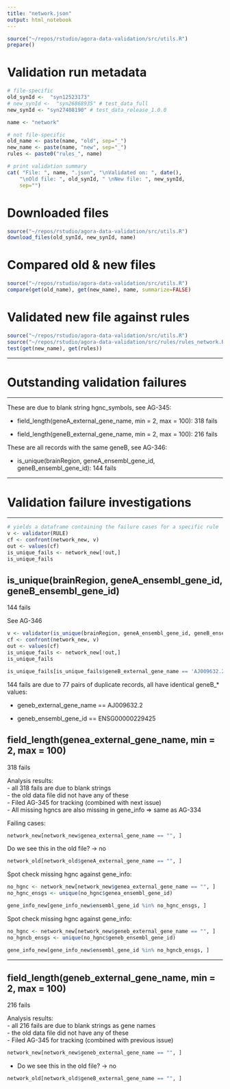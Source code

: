 ```yaml
---
title: "network.json"
output: html_notebook
---
```


```r
source("~/repos/rstudio/agora-data-validation/src/utils.R")
prepare()
```


# Validation run metadata
```r
# file-specific
old_synId <-  "syn12523173" 
# new_synId <-  "syn26868935" # test_data_full
new_synId <- "syn27408190" # test_data_release_1.0.0

name <- "network"

# not file-specific
old_name <- paste(name, "old", sep="_")
new_name <- paste(name, "new", sep="_")
rules <- paste0("rules_", name)

# print validation summary
cat( "File: ", name, ".json", "\nValidated on: ", date(),
    "\nOld file: ", old_synId, " \nNew file: ", new_synId,
    sep="")
```

# Downloaded files
```r
source("~/repos/rstudio/agora-data-validation/src/utils.R")
download_files(old_synId, new_synId, name)
```

# Compared old & new files
```r
source("~/repos/rstudio/agora-data-validation/src/utils.R")
compare(get(old_name), get(new_name), name, summarize=FALSE)
```


# Validated new file against rules
```r
source("~/repos/rstudio/agora-data-validation/src/utils.R")
source("~/repos/rstudio/agora-data-validation/src/rules/rules_network.R")
test(get(new_name), get(rules))
```

***
# Outstanding validation failures
***
These are due to blank string hgnc_symbols, see AG-345:

* field_length(geneA_external_gene_name, min = 2, max = 100): 318 fails

* field_length(geneB_external_gene_name, min = 2, max = 100): 216 fails

These are all records with the same geneB, see AG-346:

* is_unique(brainRegion, geneA_ensembl_gene_id, geneB_ensembl_gene_id): 144 fails

***
# Validation failure investigations
***

```r
# yields a dataframe containing the failure cases for a specific rule
v <- validator(RULE)
cf <- confront(network_new, v)
out <- values(cf)
is_unique_fails <- network_new[!out,]
is_unique_fails
```

##	is_unique(brainRegion, geneA_ensembl_gene_id, geneB_ensembl_gene_id)
144 fails

See AG-346

```r
v <- validator(is_unique(brainRegion, geneA_ensembl_gene_id, geneB_ensembl_gene_id))
cf <- confront(network_new, v)
out <- values(cf)
is_unique_fails <- network_new[!out,]
is_unique_fails
```

```r
is_unique_fails[is_unique_fails$geneB_external_gene_name == 'AJ009632.2',]
```

144 fails are due to 77 pairs of duplicate records, all have identical geneB_*  values:

* geneb_external_gene_name == AJ009632.2

* geneb_ensembl_gene_id == ENSG00000229425



## field_length(genea_external_gene_name, min = 2, max = 100)
318 fails

Analysis results:  
- all 318 fails are due to blank strings  
- the old data file did not have any of these  
- Filed AG-345 for tracking (combined with next issue)  
- All missing hgncs are also missing in gene_info
=> same as AG-334



Failing cases:

```r
network_new[network_new$genea_external_gene_name == "", ]
```



Do we see this in the old file? -> no

```r
network_old[network_old$geneA_external_gene_name == "", ]
```

Spot check missing hgnc against gene_info:
```r
no_hgnc <- network_new[network_new$genea_external_gene_name == "", ]
no_hgnc_ensgs <- unique(no_hgnc$genea_ensembl_gene_id)

gene_info_new[gene_info_new$ensembl_gene_id %in% no_hgnc_ensgs, ]
```
Spot check missing hgnc against gene_info:
```r
no_hgnc <- network_new[network_new$geneb_external_gene_name == "", ]
no_hgncb_ensgs <- unique(no_hgnc$geneb_ensembl_gene_id)

gene_info_new[gene_info_new$ensembl_gene_id %in% no_hgncb_ensgs, ]
```

***
## field_length(geneb_external_gene_name, min = 2, max = 100)
216 fails

Analysis results:  
- all 216 fails are due to blank strings as gene names  
- the old data file did not have any of these  
- Filed AG-345 for tracking (combined with previous issue)  

```r
network_new[network_new$geneb_external_gene_name == "", ]
```



- Do we see this in the old file? -> no
```r
network_old[network_old$geneB_external_gene_name == "", ]
```
